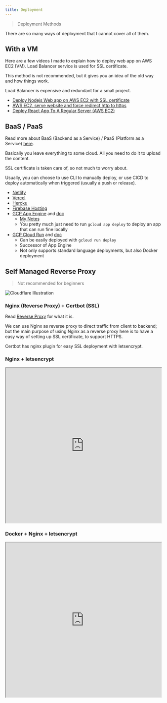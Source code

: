 ```yaml
---
title: Deployment
---
```


> Deployment Methods

There are so many ways of deployment that I cannot cover all of them.

## With a VM

Here are a few videos I made to explain how to deploy web app on AWS EC2 (VM). Load Balancer service is used for SSL certificate.

This method is not recommended, but it gives you an idea of the old way and how things work.

Load Balancer is expensive and redundant for a small project.

- [Deploy Nodejs Web app on AWS EC2 with SSL certificate](https://youtu.be/dMVy3BQB314)
- [AWS EC2, serve website and force redirect http to https](https://youtu.be/8Q_rjpS4Ths)
- [Deploy React App To A Regular Server (AWS EC2)](https://youtu.be/OCau7X--EXU)

## BaaS / PaaS

Read more about BaaS (Backend as a Service) / PaaS (Platform as a Service) [here](../LearnWeb/Concept/service-model).

Basically you leave everything to some cloud. All you need to do it to upload the content.

SSL certificate is taken care of, so not much to worry about.

Usually, you can choose to use CLI to manually deploy, or use CICD to deploy automatically when triggered (usually a push or release).

- [Netlify](https://www.netlify.com/)
- [Vercel](https://vercel.com/)
- [Heroku](https://www.heroku.com/)
- [Firebase Hosting](https://firebase.google.com/docs/hosting)
- [GCP App Engine](https://cloud.google.com/appengine) and [doc](https://cloud.google.com/appengine/docs/standard/an-overview-of-app-engine)
  - [My Notes](/docs/FullStack/Cloud/GCP/AppEngine)
  - You pretty much just need to run `gcloud app deploy` to deploy an app that can run fine locally
- [GCP Cloud Run](https://cloud.google.com/run) and [doc](https://cloud.google.com/run/docs/quickstarts/deploy-container)
  - Can be easily deployed with `gcloud run deploy`
  - Successor of App Engine
  - Not only supports standard language deployments, but also Docker deployment

## Self Managed Reverse Proxy

> Not recommended for beginners

![Cloudflare Illustration](https://www.cloudflare.com/img/learning/cdn/glossary/reverse-proxy/reverse-proxy-flow.svg)

### Nginx (Reverse Proxy) + Certbot (SSL)

Read [Reverse Proxy](../LearnSystemDesign/Concepts/Proxy) for what it is.

We can use Nginx as reverse proxy to direct traffic from client to backend;
but the main purpose of using Nginx as a reverse proxy here is to have a easy way of setting up SSL certificate, to support HTTPS.

Certbot has nginx plugin for easy SSL deployment with letsencrypt.

### Nginx + letsencrypt

<iframe
  width="100%"
  height="500"
  src="https://www.youtube.com/embed/oykl1Ih9pMg"
  title="Full Node.js Deployment - NGINX, SSL With Lets Encrypt"
  allow="accelerometer; autoplay; clipboard-write; encrypted-media; gyroscope; picture-in-picture"
  allowFullScreen
></iframe>

### Docker + Nginx + letsencrypt

<iframe
  width="100%"
  height="500"
  src="https://www.youtube.com/embed/zJPlyjfV4C0"
  title="Deploy Web App with Docker, Nginx and SSL (HTTPS)"
  allow="accelerometer; autoplay; clipboard-write; encrypted-media; gyroscope; picture-in-picture"
  allowFullScreen
></iframe>
